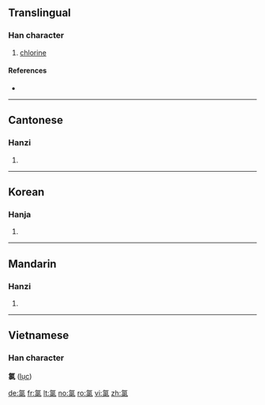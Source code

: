 ==Translingual==

===Han character===
{{Han char|rn=84|rad=气|as=08|sn=12|four=8091<sub>7</sub>|canj=人弓弓一水 (ONNME), 人弓女弓水 (ONVNE)}}

# [[chlorine]]

====References====
* {{Han ref|kx=0600.011|dkj=17072|hdz=32013.070|uh=6C2F|ud=27695|bh=B4E2|bd=46306}}

----

==Cantonese==

===Hanzi===
{{yue-hanzi|jyut=|y=luk6}}

# {{defn|Cantonese}}
----

==Korean==

===Hanja===
{{ko-hanja|hangeul=록|eumhun=|rv=rok|mr=rok|y=lok}}

# {{defn|Korean}}
----

==Mandarin==

===Hanzi===
{{cmn-hanzi|pin=[[lǜ]] ([[lü4]])|wg=lü<sup>4</sup>}}

# {{defn|Mandarin}}

----

==Vietnamese==
===Han character===
'''氯''' ([[lục]])

[[de:氯]]
[[fr:氯]]
[[lt:氯]]
[[no:氯]]
[[ro:氯]]
[[vi:氯]]
[[zh:氯]]